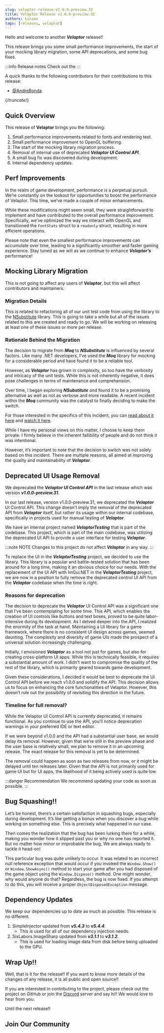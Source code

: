 ```yaml
---
slug: velaptor-release-v1.0.0-preview.32
title: Velaptor Release v1.0.0-preview.32
authors: kinson
tags: [releases, velaptor]
---
```



Hello and welcome to another _**Velaptor**_ release!!

This release brings you some small performance improvements,
the start of your mocking library migration, some API deprecations, and some bug fixes.

:::info Release notes
Check out the <ReleaseNotes projName="Velaptor" version="v1.0.0-preview.32"/>
:::

A quick thanks to the following contributors for their contributions to this release:
- [@AndreBonda](https://github.com/AndreBonda)

{/*truncate*/}


## <span class="color-section">Quick Overview</span>

This release of **Velaptor** brings you the following:

1. Small performance improvements related to fonts and rendering text.
2. Small performance improvement to OpenGL buffering.
3. The start of the mocking library migration process.
4. Removal of internal use of deprecated _**Velaptor UI Control API**_.
5. A small bug fix was discovered during development.
6. Internal dependency updates.


## <span class="color-section">Perf Improvements</span>

<GIF url="https://media.giphy.com/media/fBEMsUeGHdpsClFsxM/giphy.gif"/>

In the realm of game development, performance is a perpetual pursuit. We’re constantly on the
lookout for opportunities to boost the performance of Velaptor. This time, we’ve made a couple of minor enhancements.


While these modifications might seem small, they were straightforward to implement and have contributed
to the overall performance improvement. Specifically, we’ve optimized the way we interact with
OpenGL and transitioned the `FontStats` struct to a `readonly` struct, resulting in more efficient operations.

Please note that even the smallest performance improvements can accumulate over time, leading to
a significantly smoother and faster gaming experience. Stay tuned as we will as we continue to
enhance _**Velaptor’s**_ performance!

## <span class="color-section">Mocking Library Migration</span>

This is not going to affect any users of **Velaptor**, but this will affect contributors and maintainers.

### <span class="color-sub-section">Migration Details</span>

This is related to refactoring all of our unit test code from using the <GHProj owner="devlooped" projName="moq"/>
library to the [NSubstitute](https://nsubstitute.github.io/) library. This is going to take a while but all of
the issues related to this are created and ready to go. We will be working on releasing at least one of these issues or more per release.

### <span class="color-sub-section">Rationale Behind the Migration</span>


The decision to migrate from _**Moq**_ to _**NSubstitute**_ is influenced by several factors.
Like many .NET developers, I’ve used the _**Moq**_ library for mocking for a considerable period and
have found it to be a reliable tool.

However, as _**Velaptor**_ has grown in complexity, so too have
the verbosity and intricacy of the unit tests. While this is not inherently negative, it does
pose challenges in terms of maintenance and comprehension.

Over time, I began exploring _**NSubstitute**_ and found it to be a promising alternative as well
as not as verbose and more readable. A recent incident within the _**Moq**_ community was the
catalyst to finally deciding to make the switch.

For those interested in the specifics of this incident, you can [read about it here](https://medium.com/checkmarx-security/popular-nuget-package-moq-silently-exfiltrates-user-data-to-cloud-service-d1888867406d)
and [watch it here](https://www.youtube.com/watch?v=A06nNjBKV7I).

While I have my personal views on this matter, I choose to keep them private. I firmly believe in the
inherent fallibility of people and do not think it was intentional.

However, it’s important to note that the decision to switch was not solely based on this incident.
There are multiple reasons, all aimed at improving the quality and maintainability of _**Velaptor**_. 


## <span class="color-section">Deprecated UI Usage Removal</span>

We deprecated the _**Velaptor UI Control API**_ in the last release which was version _**v1.0.0-preview.31**_.

In our last release, version v1.0.0-preview.31, we deprecated the _**Velaptor**_ UI Control API. This change doesn’t
imply the removal of the deprecated API from _**Velaptor**_ itself, but rather its usage within our internal codebase,
specifically in projects used for manual testing of _**Velaptor**_.

We have an internal project named _**VelaptorTesting**_ that is part of the codebase. This project, which is part
of the main codebase, was utilizing the deprecated UI API to provide a user interface for testing _**Velaptor**_.

:::note NOTE
Changes to this project do not affect
_**Velaptor**_ in any way.
:::

To replace the UI in the _**VelaptorTesting**_ project, we decided to use the <GHProj owner="ImGuiNET" projName="ImGui.NET"/>
library. This library is a popular and battle-tested solution that has been around for a long time, making it an obvious choice for our needs.
With the replacement of the UI API with ImGui.NET in the _**VelaptorTesting**_ project, we are now in a position to fully
remove the deprecated control UI API from the _**Velaptor**_ codebase when the time is right.


### <span class="color-sub-section">Reasons for deprecation</span>

The decision to deprecate the _**Velaptor**_ UI Control API was a significant one that I’ve been contemplating for some time.
This API, which enables the creation of UI controls like buttons and text boxes, proved to be quite labor-intensive during its development.
As I delved deeper into the API, I realized the enormity of the task at hand. Maintaining a UI library for a game framework,
where there is no consistent UI design across games, seemed daunting. The complexity and diversity of game UIs made the prospect
of a universal solution increasingly challenging.

Initially, I envisioned _**Velaptor**_ as a tool not just for games, but also for creating cross-platform UI apps. While this is
technically feasible, it requires a substantial amount of work. I didn’t want to compromise the quality of the rest of the
library, which is primarily geared towards game development.

Given these considerations, I decided it would be best to deprecate the UI Control API before we reach v1.0.0 and solidify the API.
This decision allows us to focus on enhancing the core functionalities of Velaptor.
However, this doesn’t rule out the possibility of revisiting this direction in the future.

### <span class="color-sub-section">Timeline for full removal?</span>

While the Velaptor UI Control API is currently deprecated, it remains functional. As you continue to use the API,
you’ll notice deprecation warnings in your preferred IDE or text editor.

If we were beyond v1.0.0 and the API had a substantial user base, we would delay its removal. However, given that
we’re still in the preview phase and the user base is relatively small, we plan to remove it in an upcoming release.
The exact release for this removal is yet to be determined.

The removal could happen as soon as two releases from now, or it might be delayed until ten releases later.
Given that the API is not primarily used for game UI but for UI apps, the likelihood of it being actively used is quite low.

:::danger Recommendation
We recommend updating your code as soon as possible.
:::


## <span class="color-section">Bug Squashing!!</span>

Let’s be honest, there’s a certain satisfaction in squashing bugs, especially during development.
It’s like getting a bonus when you discover a bug while working on something else.
This is precisely what happened in our case.

<GIF url="https://media.giphy.com/media/EmSCxtcjQCmXK/giphy.gif"/>

Then comes the realization that the bug has been lurking there for a while, making you wonder how it slipped
past you or why no one has reported it. But no matter how minor or improbable the bug, We are always ready to tackle it head-on!

This particular bug was quite unlikely to occur. It was related to an incorrect null reference exception that
would occur if you invoked the `Window.Show()` or `Window.ShowAsync()` method to start your game after you had disposed
of the game object using the `Window.Dispose()` method. One might wonder, why would anyone do that? Regardless,
the bug is now fixed. If you attempt to do this, you will receive a proper `ObjectDisposedException` message.


## <span class="color-section">Dependency Updates</span>

We keep our dependencies up to date as much as possible. This release is no different.

1. SimpleInjector updated from _**v5.4.3**_ to _**v5.4.4**_.
    - This is used for all of our dependency injection needs.
2. SixLabors.ImageSharp updated from _**v3.1.1**_ to _**v3.1.2**_.
    - This is used for loading image data from disk before being uploaded to the GPU.

## <span class="color-section">Wrap Up!!</span>

Well, that is it for the release!! If you want to know more details of the changes of any release,
it is all public and open source!!

If you are interested in contributing to the project, please check out the
project on GitHub or join the [Discord](https://discord.gg/qewu6fNgv7) server and say hi!!
We would love to hear from you.

Until the next release!!

<GIF url="https://media.giphy.com/media/rHR8qP1mC5V3G/giphy.gif"/>

## <span class="color-section">Join Our Community</span>

<JoinComm />
